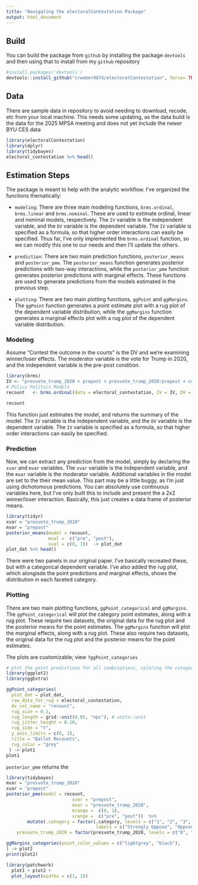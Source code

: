 ```yaml
---
title: "Navigating the electoralContestation Package"
output: html_document
---
```


## Build

You can build the package from `github` by installing the package `devtools` and then using that to install from my `github` repository

```r
#install.packages('devtools')
devtools::install_github("crweber9874/electoralContestation", force= TRUE)
```

## Data
There are sample data in repository to avoid needing to download, recode, etc from your local machine. This needs some updating, as the data build is the data for the 2025 MPSA meeting and does not yet include the newer BYU CES data
```r
library(electoralContestation)
library(dplyr)
library(tidybayes)
electoral_contestation %>% head()
```
## Estimation Steps

The package is meant to help with the analytic workflow. I've organized the functions thematically:

* `modeling`: There are three main modeling functions, `brms.ordinal`, `brms.linear` and `brms.nominal`. These are used to estimate ordinal, linear and nominal models, respectively. The `IV` variable is the independent variable, and the `DV` variable is the dependent variable. The `IV` variable is specified as a formula, so that higher order interactions can easily be specified. Thus far, I've only implemented the `brms.ordinal` function, so we can modify this one to our needs and then I'll update the others.

* `prediction`: There are two main prediction functions, `posterior_means` and `posterior_pme`. The `posterior_means` function generates posterior predictions with two-way interactions, while the `posterior_pme` function generates posterior predictions with marginal effects. These functions are used to generate predictions from the models estimated in the previous step.

* `plotting`: There are two main plotting functions, `ggPoint` and `ggMargins`. The `ggPoint` function generates a point estimate plot with a rug plot of the dependent variable distribution, while the `ggMargins` function generates a marginal effects plot with a rug plot of the dependent variable distribution. 

### Modeling 

Assume "Contest the outcome in the courts" is the DV and we're examining winner/loser effects. The moderator variable is the vote for Trump in 2020, and the independent variable is the pre-post condition.


```r
library(brms)
IV <- "presvote_trump_2020 + prepost + presvote_trump_2020:prepost + college"
# Policy Politics Models
recount   <- brms.ordinal(data = electoral_contestation, IV = IV, DV = "recount")
```

```r
recount
```


This function just estimates the model, and returns the summary of the model. The `IV` variable is the independent variable, and the `DV` variable is the dependent variable. The `IV` variable is specified as a formula, so that higher order interactions can easily be specified.

### Prediction 

Now, we can extract any prediction from the model, simply by declaring the `xvar` and `mvar` variables. The `xvar` variable is the independent variable, and the `mvar` variable is the moderator variable. Additional variables in the model are set to the their mean value. This part may be a little buggy, as I'm just using dichotomous predictions. You can absolutely use continuous variables here, but I've only built this to include and present the a 2x2 winner/loser interaction. Basically, this just creates a data frame of posterior means. 

```r
library(tidyr)
xvar = "presvote_trump_2020"
mvar = "prepost"
posterior_means(model = recount, 
                mval =  c("pre", "post"), 
                xval = c(0, 1))  -> plot_dat
plot_dat %>% head()
```
There were two panels in our original paper. I've basically recreated these, but with a categorical dependent variable. I've also added the rug plot, which alongisde the point predictions and marginal effects, shows the distribution in each faceted category.

### Plotting
There are two main plotting functions, `ggPoint_categorical` and `ggMargins`. The `ggPoint_categorical` will plot the category point estimates, along with a rug plot. These require two datasets, the original data for the rug plot and the posterior means for the point estimates. The `ggMargins` function will plot the marginal effects, along with a rug plot. These also require two datasets, the original data for the rug plot and the posterior means for the point estimates.

The plots are customizable; view `?ggPoint_categories`

```r
# plot the point predictions for all combinations, coloring the category label using ggplot
library(ggplot2)
library(ggExtra)

ggPoint_categories(
  plot_dat = plot_dat,
  raw_data_for_rug = electoral_contestation,
  dv_col_name = "recount",
  rug_size = 0.1,
  rug_length = grid::unit(0.05, "npc"), # units::unit
  rug_jitter_height = 0.10,
  rug_side = "t",
  y_axis_limits = c(0, 1),
  title = "Ballot Recounts",
  rug_color = "grey"
 ) -> plot1
plot1
```
`posterior_pme` returns the 

```r
library(tidybayes)
mvar = "presvote_trump_2020"
xvar = "prepost"
posterior_pme(model = recount, 
                         xvar = "prepost",
                         mvar = "presvote_trump_2020",
                         mrange =  c(0, 1),
                         xrange =  c("pre", "post"))  %>%
        mutate(.category = factor(.category, levels = c("1", "2", "3", "4", "5"), 
                                  labels = c("Strongly Oppose", "Oppose", "Neutral", "Support", "Strongly Support")),
    presvote_trump_2020 = factor(presvote_trump_2020, levels = c("0", "1"), labels = c("Trump Voter", "Biden Voter"))) -> plot_dat

ggMargins_categories(point_color_values = c("lightgrey", "black"),
) -> plot2
print(plot2)
```


```r
library(patchwork)
  plot1 + plot2 + 
  plot_layout(widths = c(1, 1))
```


